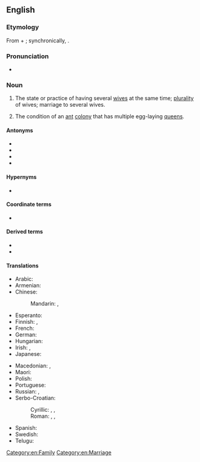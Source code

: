 ==English==

===Etymology===
From {{der|en|grc|πολύ||many}} + {{m|grc|γυνή||woman, wife}}; synchronically, {{affix|en|poly-|-gyny}}.

===Pronunciation===
* {{IPA|/pəˈlɪdʒɪnɪ/|lang=en}}

===Noun===
{{en-noun|~|polygynies}}

# The state or practice of having several [[wife|wives]] at the same time; [[plurality]] of wives; marriage to several wives.
#: {{cite-book|title={{w|The Principles of Sociology}} |author={{w|Herbert Spencer}} |year=1883 |page=685 |passage=“We may infer that in most cases where '''polygyny''' exists, monogamy co-exists to a greater extent, and in all other cases to a considerable extent.”}}
# The condition of an [[ant]] [[colony]] that has multiple egg-laying [[queen]]s.

====Antonyms====
* {{l|en|monogamy}}
* {{l|en|monogyny}}
* {{l|en|oligogyny}}
* {{l|en|polyandry}}

====Hypernyms====
* {{l|en|polygamy}}

====Coordinate terms====
* {{l|en|bigamy}}

====Derived terms====
* {{l|en|polygynist}}
* {{l|en|polygynous}}

====Translations====
{{trans-top|plurality of wives at the same time}}
* Arabic: {{t|ar|تَعَدُّد اَلزَّوْجَات|m}}
* Armenian: {{t+|hy|բազմակնություն}}
* Chinese:
*: Mandarin: {{t+|cmn|一夫多妻|tr=yī fū duō qī|sc=Hani}}, {{t+|cmn|一夫多妻制|tr=yī fū duō qī zhì|sc=Hani}}
* Esperanto: {{t|eo|poligamio}}
* Finnish: {{t|fi|monivaimoisuus}}, {{t+|fi|polygynia}}
* French: {{t+|fr|polygynie|f}}
* German: {{t+|de|Polygynie|f}}
* Hungarian: {{t|hu|többnejűség}}
* Irish: {{t|ga|polaigíneas|m}}, {{t|ga|il-leannántacht|f}}
* Japanese: {{t|ja|一夫多妻|tr=ippu-tasai}}
{{trans-mid}}
* Macedonian: {{t|mk|многуженство|n|tr=mnogužénstvo|sc=Cyrl}}, {{t|mk|полигинија|f|tr=poligínija|sc=Cyrl}}
* Maori: {{t|mi|tāne moe tokomaha}}
* Polish: {{t+|pl|poligynia|f}}
* Portuguese: {{t+|pt|poliginia|f}}
* Russian: {{t+|ru|многожёнство|n}}, {{t+|ru|полигини́я|f}}
* Serbo-Croatian:
*: Cyrillic: {{t|sh|многоже́нство|n|sc=Cyrl}}, {{t|sh|вишеженство|n|sc=Cyrl}}, {{t|sh|полигинија|f|sc=Cyrl}}
*: Roman: {{t+|sh|mnogožénstvo|n}}, {{t+|sh|višeženstvo|n}}, {{t+|sh|poligìnija|f}}
* Spanish: {{t+|es|poliginia|f}}
* Swedish: {{t+|sv|månggifte|n}}
* Telugu: {{t+|te|బహుభార్యాత్వము}}
{{trans-bottom}}

[[Category:en:Family]]
[[Category:en:Marriage]]
